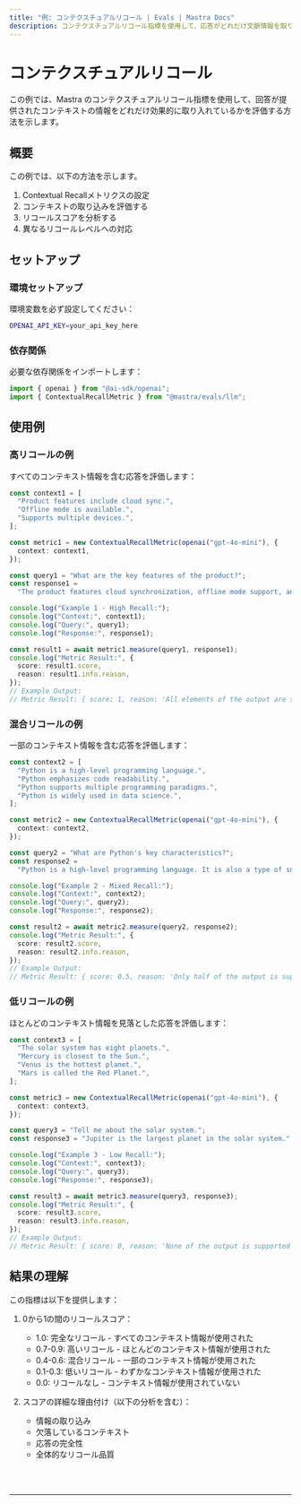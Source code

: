 ---
title: "例: コンテクスチュアルリコール | Evals | Mastra Docs"
description: コンテクスチュアルリコール指標を使用して、応答がどれだけ文脈情報を取り入れているかを評価する例。
---


# コンテクスチュアルリコール

この例では、Mastra のコンテクスチュアルリコール指標を使用して、回答が提供されたコンテキストの情報をどれだけ効果的に取り入れているかを評価する方法を示します。

## 概要

この例では、以下の方法を示します。

1. Contextual Recallメトリクスの設定
2. コンテキストの取り込みを評価する
3. リコールスコアを分析する
4. 異なるリコールレベルへの対応

## セットアップ

### 環境セットアップ

環境変数を必ず設定してください：

```bash filename=".env"
OPENAI_API_KEY=your_api_key_here
```

### 依存関係

必要な依存関係をインポートします：

```typescript copy showLineNumbers filename="src/index.ts"
import { openai } from "@ai-sdk/openai";
import { ContextualRecallMetric } from "@mastra/evals/llm";
```

## 使用例

### 高リコールの例

すべてのコンテキスト情報を含む応答を評価します：

```typescript copy showLineNumbers{5} filename="src/index.ts"
const context1 = [
  "Product features include cloud sync.",
  "Offline mode is available.",
  "Supports multiple devices.",
];

const metric1 = new ContextualRecallMetric(openai("gpt-4o-mini"), {
  context: context1,
});

const query1 = "What are the key features of the product?";
const response1 =
  "The product features cloud synchronization, offline mode support, and the ability to work across multiple devices.";

console.log("Example 1 - High Recall:");
console.log("Context:", context1);
console.log("Query:", query1);
console.log("Response:", response1);

const result1 = await metric1.measure(query1, response1);
console.log("Metric Result:", {
  score: result1.score,
  reason: result1.info.reason,
});
// Example Output:
// Metric Result: { score: 1, reason: 'All elements of the output are supported by the context.' }
```

### 混合リコールの例

一部のコンテキスト情報を含む応答を評価します：

```typescript copy showLineNumbers{27} filename="src/index.ts"
const context2 = [
  "Python is a high-level programming language.",
  "Python emphasizes code readability.",
  "Python supports multiple programming paradigms.",
  "Python is widely used in data science.",
];

const metric2 = new ContextualRecallMetric(openai("gpt-4o-mini"), {
  context: context2,
});

const query2 = "What are Python's key characteristics?";
const response2 =
  "Python is a high-level programming language. It is also a type of snake.";

console.log("Example 2 - Mixed Recall:");
console.log("Context:", context2);
console.log("Query:", query2);
console.log("Response:", response2);

const result2 = await metric2.measure(query2, response2);
console.log("Metric Result:", {
  score: result2.score,
  reason: result2.info.reason,
});
// Example Output:
// Metric Result: { score: 0.5, reason: 'Only half of the output is supported by the context.' }
```

### 低リコールの例

ほとんどのコンテキスト情報を見落とした応答を評価します：

```typescript copy showLineNumbers{53} filename="src/index.ts"
const context3 = [
  "The solar system has eight planets.",
  "Mercury is closest to the Sun.",
  "Venus is the hottest planet.",
  "Mars is called the Red Planet.",
];

const metric3 = new ContextualRecallMetric(openai("gpt-4o-mini"), {
  context: context3,
});

const query3 = "Tell me about the solar system.";
const response3 = "Jupiter is the largest planet in the solar system.";

console.log("Example 3 - Low Recall:");
console.log("Context:", context3);
console.log("Query:", query3);
console.log("Response:", response3);

const result3 = await metric3.measure(query3, response3);
console.log("Metric Result:", {
  score: result3.score,
  reason: result3.info.reason,
});
// Example Output:
// Metric Result: { score: 0, reason: 'None of the output is supported by the context.' }
```

## 結果の理解

この指標は以下を提供します：

1. 0から1の間のリコールスコア：

   - 1.0: 完全なリコール - すべてのコンテキスト情報が使用された
   - 0.7-0.9: 高いリコール - ほとんどのコンテキスト情報が使用された
   - 0.4-0.6: 混合リコール - 一部のコンテキスト情報が使用された
   - 0.1-0.3: 低いリコール - わずかなコンテキスト情報が使用された
   - 0.0: リコールなし - コンテキスト情報が使用されていない

2. スコアの詳細な理由付け（以下の分析を含む）：
   - 情報の取り込み
   - 欠落しているコンテキスト
   - 応答の完全性
   - 全体的なリコール品質

<br />
<br />
<hr className="dark:border-[#404040] border-gray-300" />
<br />
<br />
<GithubLink
  link={
    "https://github.com/mastra-ai/mastra/blob/main/examples/basics/evals/contextual-recall"
  }
/>
